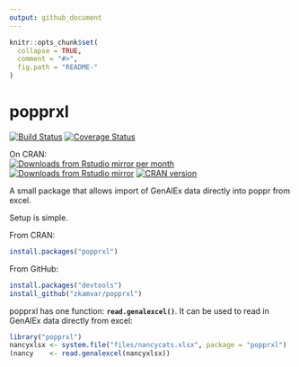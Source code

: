 ```yaml
---
output: github_document
---
```


<!-- README.md is generated from README.Rmd. Please edit that file -->

```r
knitr::opts_chunk$set(
  collapse = TRUE,
  comment = "#>",
  fig.path = "README-"
)
```

# popprxl

[![Build Status](https://travis-ci.org/zkamvar/popprxl.svg?branch=master)](https://travis-ci.org/zkamvar/popprxl)
[![Coverage Status](https://coveralls.io/repos/zkamvar/popprxl/badge.svg?branch=master&service=github)](https://coveralls.io/github/zkamvar/popprxl?branch=master)

On CRAN:    
[![Downloads from Rstudio mirror per month](http://cranlogs.r-pkg.org/badges/popprxl)](http://www.r-pkg.org/pkg/popprxl)
[![Downloads from Rstudio mirror](http://cranlogs.r-pkg.org/badges/grand-total/popprxl)](http://www.r-pkg.org/pkg/popprxl)
[![CRAN version](http://www.r-pkg.org/badges/version/popprxl)](http://www.r-pkg.org/pkg/popprxl)

A small package that allows import of GenAlEx data directly into poppr from excel.

Setup is simple.

From CRAN:

```r
install.packages("popprxl")
```

From GitHub:

```r
install.packages("devtools")
install_github("zkamvar/popprxl")
```

popprxl has one function: **`read.genalexcel()`**. It can be used to read in GenAlEx data directly from excel:

```r
library("popprxl")
nancyxlsx <- system.file("files/nancycats.xlsx", package = "popprxl")
(nancy    <- read.genalexcel(nancyxlsx))
```

